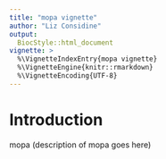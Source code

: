 ```yaml
---
title: "mopa vignette"
author: "Liz Considine"
output: 
  BiocStyle::html_document
vignette: >
  %\VignetteIndexEntry{mopa vignette}
  %\VignetteEngine{knitr::rmarkdown}
  %\VignetteEncoding{UTF-8}  
---
```


# Introduction
mopa (description of mopa goes here)
